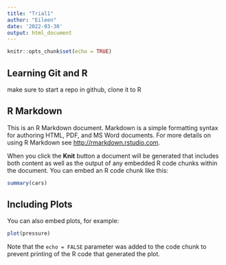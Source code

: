 ```yaml
---
title: "Trial1"
author: "Eileen"
date: '2022-03-30'
output: html_document
---
```


```r
knitr::opts_chunk$set(echo = TRUE)
```
## Learning Git and R
make sure to start a repo in github, clone it to R


## R Markdown

This is an R Markdown document. Markdown is a simple formatting syntax for authoring HTML, PDF, and MS Word documents. For more details on using R Markdown see <http://rmarkdown.rstudio.com>.

When you click the **Knit** button a document will be generated that includes both content as well as the output of any embedded R code chunks within the document. You can embed an R code chunk like this:

```r
summary(cars)
```

## Including Plots

You can also embed plots, for example:

```r
plot(pressure)
```

Note that the `echo = FALSE` parameter was added to the code chunk to prevent printing of the R code that generated the plot.
